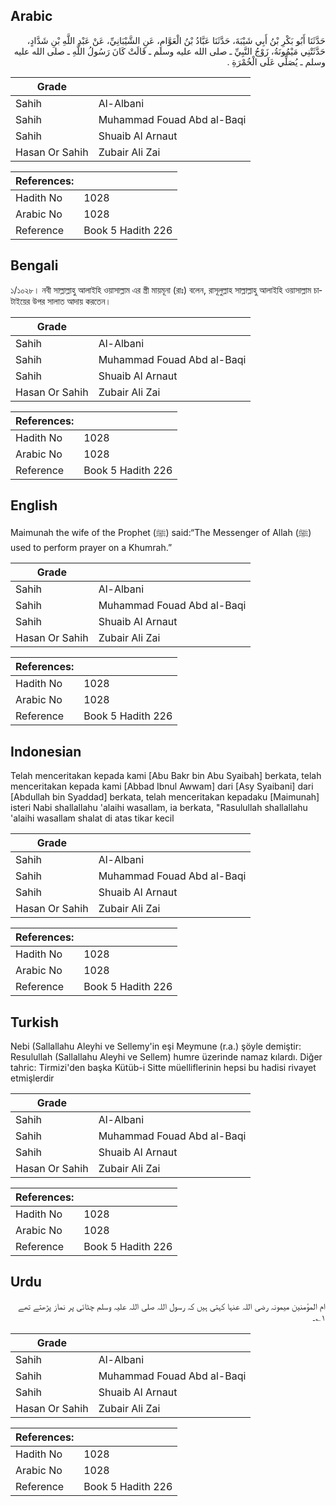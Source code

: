 ## Arabic


<div dir="rtl" lang="ar" style={{fontSize:'larger',backgroundColor:'#f8f9fa',padding:20}}>
حَدَّثَنَا أَبُو بَكْرِ بْنُ أَبِي شَيْبَةَ، حَدَّثَنَا عَبَّادُ بْنُ الْعَوَّامِ، عَنِ الشَّيْبَانِيِّ، عَنْ عَبْدِ اللَّهِ بْنِ شَدَّادٍ، حَدَّثَتْنِي مَيْمُونَةُ، زَوْجُ النَّبِيِّ ـ صلى الله عليه وسلم ـ قَالَتْ كَانَ رَسُولُ اللَّهِ ـ صلى الله عليه وسلم ـ يُصَلِّي عَلَى الْخُمْرَةِ ‏.‏
</div>
<div style={{backgroundColor:'#f8f9fa',padding:20, marginBottom: 10}}><table> <thead> <tr> <th>Grade</th> <th></th> </tr> </thead> <tbody> <tr><td>Sahih</td><td>Al-Albani</td></tr><tr><td>Sahih</td><td>Muhammad Fouad Abd al-Baqi</td></tr><tr><td>Sahih</td><td>Shuaib Al Arnaut</td></tr><tr><td>Hasan Or Sahih</td><td>Zubair Ali Zai</td></tr></tbody></table><table> <thead> <tr> <th>References:</th> <th></th> </tr> </thead> <tbody><tr><td>Hadith No</td><td>1028</td></tr><tr><td>Arabic No</td><td>1028</td></tr><tr><td>Reference</td><td>Book 5 Hadith 226</td></tr></tbody></table></div>

## Bengali


<div dir="ltr" lang="bn" style={{fontSize:'larger',backgroundColor:'#f8f9fa',padding:20}}>
১/১০২৮। নবী সাল্লাল্লাহু আলাইহি ওয়াসাল্লাম এর স্ত্রী মায়মূনা (রাঃ) বলেন, রাসূলুল্লাহ সাল্লাল্লাহু আলাইহি ওয়াসাল্লাম চাটাইয়ের উপর সালাত আদায় করতেন।
</div>
<div style={{backgroundColor:'#f8f9fa',padding:20, marginBottom: 10}}><table> <thead> <tr> <th>Grade</th> <th></th> </tr> </thead> <tbody> <tr><td>Sahih</td><td>Al-Albani</td></tr><tr><td>Sahih</td><td>Muhammad Fouad Abd al-Baqi</td></tr><tr><td>Sahih</td><td>Shuaib Al Arnaut</td></tr><tr><td>Hasan Or Sahih</td><td>Zubair Ali Zai</td></tr></tbody></table><table> <thead> <tr> <th>References:</th> <th></th> </tr> </thead> <tbody><tr><td>Hadith No</td><td>1028</td></tr><tr><td>Arabic No</td><td>1028</td></tr><tr><td>Reference</td><td>Book 5 Hadith 226</td></tr></tbody></table></div>

## English


<div dir="ltr" lang="en" style={{fontSize:'larger',backgroundColor:'#f8f9fa',padding:20}}>
Maimunah the wife of the Prophet (ﷺ) said:“The Messenger of Allah (ﷺ) used to perform prayer on a Khumrah.”
</div>
<div style={{backgroundColor:'#f8f9fa',padding:20, marginBottom: 10}}><table> <thead> <tr> <th>Grade</th> <th></th> </tr> </thead> <tbody> <tr><td>Sahih</td><td>Al-Albani</td></tr><tr><td>Sahih</td><td>Muhammad Fouad Abd al-Baqi</td></tr><tr><td>Sahih</td><td>Shuaib Al Arnaut</td></tr><tr><td>Hasan Or Sahih</td><td>Zubair Ali Zai</td></tr></tbody></table><table> <thead> <tr> <th>References:</th> <th></th> </tr> </thead> <tbody><tr><td>Hadith No</td><td>1028</td></tr><tr><td>Arabic No</td><td>1028</td></tr><tr><td>Reference</td><td>Book 5 Hadith 226</td></tr></tbody></table></div>

## Indonesian


<div dir="ltr" lang="id" style={{fontSize:'larger',backgroundColor:'#f8f9fa',padding:20}}>
Telah menceritakan kepada kami [Abu Bakr bin Abu Syaibah] berkata, telah menceritakan kepada kami [Abbad Ibnul Awwam] dari [Asy Syaibani] dari [Abdullah bin Syaddad] berkata, telah menceritakan kepadaku [Maimunah] isteri Nabi shallallahu 'alaihi wasallam, ia berkata, "Rasulullah shallallahu 'alaihi wasallam shalat di atas tikar kecil
</div>
<div style={{backgroundColor:'#f8f9fa',padding:20, marginBottom: 10}}><table> <thead> <tr> <th>Grade</th> <th></th> </tr> </thead> <tbody> <tr><td>Sahih</td><td>Al-Albani</td></tr><tr><td>Sahih</td><td>Muhammad Fouad Abd al-Baqi</td></tr><tr><td>Sahih</td><td>Shuaib Al Arnaut</td></tr><tr><td>Hasan Or Sahih</td><td>Zubair Ali Zai</td></tr></tbody></table><table> <thead> <tr> <th>References:</th> <th></th> </tr> </thead> <tbody><tr><td>Hadith No</td><td>1028</td></tr><tr><td>Arabic No</td><td>1028</td></tr><tr><td>Reference</td><td>Book 5 Hadith 226</td></tr></tbody></table></div>

## Turkish


<div dir="ltr" lang="tr" style={{fontSize:'larger',backgroundColor:'#f8f9fa',padding:20}}>
Nebi (Sallallahu Aleyhi ve Sellemy'in eşi Meymune (r.a.) şöyle demiştir: Resulullah (Sallallahu Aleyhi ve Sellem) humre üzerinde namaz kılardı. Diğer tahric: Tirmizi'den başka Kütüb-i Sitte müelliflerinin hepsi bu hadisi rivayet etmişlerdir
</div>
<div style={{backgroundColor:'#f8f9fa',padding:20, marginBottom: 10}}><table> <thead> <tr> <th>Grade</th> <th></th> </tr> </thead> <tbody> <tr><td>Sahih</td><td>Al-Albani</td></tr><tr><td>Sahih</td><td>Muhammad Fouad Abd al-Baqi</td></tr><tr><td>Sahih</td><td>Shuaib Al Arnaut</td></tr><tr><td>Hasan Or Sahih</td><td>Zubair Ali Zai</td></tr></tbody></table><table> <thead> <tr> <th>References:</th> <th></th> </tr> </thead> <tbody><tr><td>Hadith No</td><td>1028</td></tr><tr><td>Arabic No</td><td>1028</td></tr><tr><td>Reference</td><td>Book 5 Hadith 226</td></tr></tbody></table></div>

## Urdu


<div dir="rtl" lang="ur" style={{fontSize:'larger',backgroundColor:'#f8f9fa',padding:20}}>
ام المؤمنین میمونہ رضی اللہ عنہا کہتی ہیں کہ رسول اللہ صلی اللہ علیہ وسلم چٹائی پر نماز پڑھتے تھے ۱؎۔
</div>
<div style={{backgroundColor:'#f8f9fa',padding:20, marginBottom: 10}}><table> <thead> <tr> <th>Grade</th> <th></th> </tr> </thead> <tbody> <tr><td>Sahih</td><td>Al-Albani</td></tr><tr><td>Sahih</td><td>Muhammad Fouad Abd al-Baqi</td></tr><tr><td>Sahih</td><td>Shuaib Al Arnaut</td></tr><tr><td>Hasan Or Sahih</td><td>Zubair Ali Zai</td></tr></tbody></table><table> <thead> <tr> <th>References:</th> <th></th> </tr> </thead> <tbody><tr><td>Hadith No</td><td>1028</td></tr><tr><td>Arabic No</td><td>1028</td></tr><tr><td>Reference</td><td>Book 5 Hadith 226</td></tr></tbody></table></div>